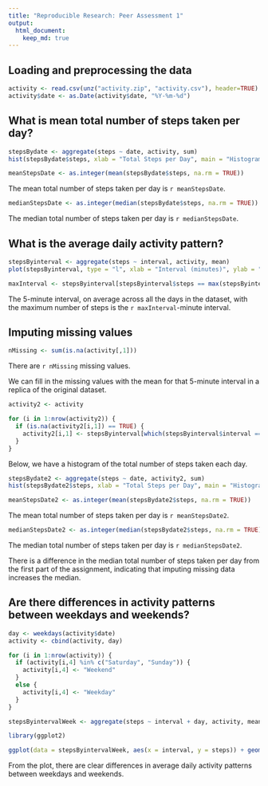 ---
title: "Reproducible Research: Peer Assessment 1"
output: 
  html_document: 
    keep_md: true
---


## Loading and preprocessing the data

```{r echo=TRUE}
activity <- read.csv(unz("activity.zip", "activity.csv"), header=TRUE)
activity$date <- as.Date(activity$date, "%Y-%m-%d")
```

## What is mean total number of steps taken per day?

```{r echo=TRUE}
stepsBydate <- aggregate(steps ~ date, activity, sum)
hist(stepsBydate$steps, xlab = "Total Steps per Day", main = "Histogram of Total Steps per Day")
```

```{r echo=TRUE}
meanStepsDate <- as.integer(mean(stepsBydate$steps, na.rm = TRUE))
```

The mean total number of steps taken per day is `r meanStepsDate`.

```{r echo=TRUE}
medianStepsDate <- as.integer(median(stepsBydate$steps, na.rm = TRUE))
```

The median total number of steps taken per day is `r medianStepsDate`.

## What is the average daily activity pattern?

```{r echo=TRUE}
stepsByinterval <- aggregate(steps ~ interval, activity, mean)
plot(stepsByinterval, type = "l", xlab = "Interval (minutes)", ylab = "Average Number of Steps", main = "Average Daily Activity Pattern")
```

```{r echo=TRUE}
maxInterval <- stepsByinterval[stepsByinterval$steps == max(stepsByinterval$steps),]$interval
```
The 5-minute interval, on average across all the days in the dataset, with the maximum number of steps is the `r maxInterval`-minute interval.

## Imputing missing values

```{r echo=TRUE}
nMissing <- sum(is.na(activity[,1]))
```
There are `r nMissing` missing values.

We can fill in the missing values with the mean for that 5-minute interval in a replica of the original dataset.

```{r echo=TRUE}
activity2 <- activity

for (i in 1:nrow(activity2)) {
  if (is.na(activity2[i,1]) == TRUE) {
    activity2[i,1] <- stepsByinterval[which(stepsByinterval$interval == activity2[i,3]),2]
  }
}
```

Below, we have a histogram of the total number of steps taken each day.

```{r echo=TRUE}
stepsBydate2 <- aggregate(steps ~ date, activity2, sum)
hist(stepsBydate2$steps, xlab = "Total Steps per Day", main = "Histogram of Total Steps per Day")
```

```{r echo=TRUE}
meanStepsDate2 <- as.integer(mean(stepsBydate2$steps, na.rm = TRUE))
```

The mean total number of steps taken per day is `r meanStepsDate2`.

```{r echo=TRUE}
medianStepsDate2 <- as.integer(median(stepsBydate2$steps, na.rm = TRUE))
```

The median total number of steps taken per day is `r medianStepsDate2`.

There is a difference in the median total number of steps taken per day from the first part of the assignment, indicating that imputing missing data increases the median.

## Are there differences in activity patterns between weekdays and weekends?

```{r echo=TRUE}
day <- weekdays(activity$date)
activity <- cbind(activity, day)

for (i in 1:nrow(activity)) {
  if (activity[i,4] %in% c("Saturday", "Sunday")) {
    activity[i,4] <- "Weekend"
  }
  else {
    activity[i,4] <- "Weekday"
  }
}

stepsByintervalWeek <- aggregate(steps ~ interval + day, activity, mean)

library(ggplot2)

ggplot(data = stepsByintervalWeek, aes(x = interval, y = steps)) + geom_line() + facet_grid(day ~ .) + ggtitle("Average Daily Activity Pattern") + xlab("Interval (minutes)") + ylab("Average Number of Steps") + theme(plot.title = element_text(hjust = 0.5))
```

From the plot, there are clear differences in average daily activity patterns between weekdays and weekends.